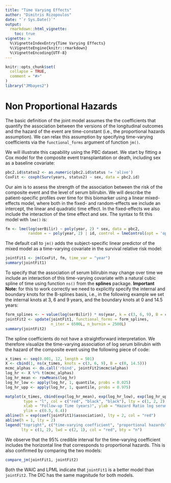 ```yaml
---
title: "Time Varying Effects"
author: "Dimitris Rizopoulos"
date: "`r Sys.Date()`"
output:
  rmarkdown::html_vignette:
    toc: true
vignette: >
  %\VignetteIndexEntry{Time Varying Effects}
  %\VignetteEngine{knitr::rmarkdown}
  %\VignetteEncoding{UTF-8}
---
```


```r
knitr::opts_chunk$set(
  collapse = TRUE,
  comment = "#>"
)
library("JMbayes2")
```

# Non Proportional Hazards
The basic definition of the joint model assumes the the coefficients that quantify the association between the versions of the longitudinal outcomes and the hazard of the event are time-constant (i.e., the proportional hazards assumption). We can relax this assumption by specifying time-varying coefficients via the `functional_forms` argument of function `jm()`.

We will illustrate this capability using the PBC dataset. We start by fitting a Cox model for the composite event transplantation or death, including sex as a baseline covariate:
```r
pbc2.id$status2 <- as.numeric(pbc2.id$status != 'alive')
CoxFit <- coxph(Surv(years, status2) ~ sex, data = pbc2.id)
```

Our aim is to assess the strength of the association between the risk of the composite event and the level of serum bilirubin. We will describe the patient-specific profiles over time for this biomarker using a linear mixed-effects model, where both in the fixed- and random-effects we include an intercept, the linear and quadratic time effect. In the fixed-effects we also include the interaction of the time effect and sex. The syntax to fit this model with `lme()` is:
```r
fm <- lme(log(serBilir) ~ poly(year, 2) * sex, data = pbc2, 
          random = ~ poly(year, 2) | id, control = lmeControl(opt = 'optim'))
```

The default call to `jm()` adds the subject-specific linear predictor of the mixed model as a time-varying covariate in the survival relative risk model:
```r
jointFit1 <- jm(CoxFit, fm, time_var = "year")
summary(jointFit1)
```

To specify that the association of serum bilirubin may change over time we include an interaction of this time-varying covariate with a natural cubic spline of time using function `ns()` from the **splines** package. **Important Note:** for this to work correctly we need to explicitly specify the internal and boundary knots for the B-splines basis, i.e., in the following example we set the internal knots at 3, 6 and 9 years, and the boundary knots at 0 and 14.5 years:
```r
form_splines <- ~ value(log(serBilir)) * ns(year, k = c(3, 6, 9), B = c(0, 14.5))
jointFit2 <- update(jointFit1, functional_forms = form_splines, 
                    n_iter = 6500L, n_burnin = 2500L)
summary(jointFit2)
```

The spline coefficients do not have a straightforward interpretation. We therefore visualize the time-varying association of log serum bilirubin with the hazard of the composite event using the following piece of code: 
```r
x_times <- seq(0.001, 12, length = 501)
X <- cbind(1, ns(x_times, knots = c(3, 6, 9), B = c(0, 14.5)))
mcmc_alphas <- do.call('rbind', jointFit2$mcmc$alphas)
log_hr <- X %*% t(mcmc_alphas)
log_hr_mean <- rowMeans(log_hr)
log_hr_low <- apply(log_hr, 1, quantile, probs = 0.025)
log_hr_upp <- apply(log_hr, 1, quantile, probs = 0.975)

matplot(x_times, cbind(exp(log_hr_mean), exp(log_hr_low), exp(log_hr_upp)), 
        type = "l", col = c("red", "black", "black"), lty = c(1, 2, 2), lwd = 2,
        xlab = "Follow-up Time (years)", ylab = "Hazard Ratio log serum Bilirubin",
        ylim = c(0.5, 6.4))
abline(h = exp(coef(jointFit1)$association), lty = 2, col = "red")
abline(h = 1, lty = 2)
legend("topright", c("time-varying coefficient", "proportional hazards"),
       lty = c(1, 2), lwd = c(2, 1), col = "red", bty = "n")
```

We observe that the 95% credible interval for the time-varying coefficient includes the horizontal line that corresponds to proportional hazards. This is also confirmed by comparing the two models:
```r
compare_jm(jointFit1, jointFit2)
```

Both the WAIC and LPML indicate that `jointFit1` is a better model than `jointFit2`. The DIC has the same magnitude for both models.
